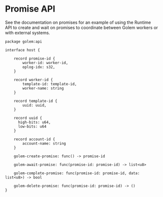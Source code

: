 # Promise API

See the documentation on promises for an example of using the Runtime API to create and wait on promises to coordinate between Golem workers or with external systems.

```
package golem:api

interface host {

	record promise-id {
	    worker-id: worker-id,
	    oplog-idx: s32,
	}

	record worker-id {
	    template-id: template-id,
	    worker-name: string
	}

	record template-id {
	    uuid: uuid,
	}

	record uuid {
	  high-bits: u64,
	  low-bits: u64
	}

	record account-id {
	    account-name: string
	}

	golem-create-promise: func() -> promise-id

	golem-await-promise: func(promise-id: promise-id) -> list<u8>

	golem-complete-promise: func(promise-id: promise-id, data: list<u8>) -> bool

	golem-delete-promise: func(promise-id: promise-id) -> ()
}
```
